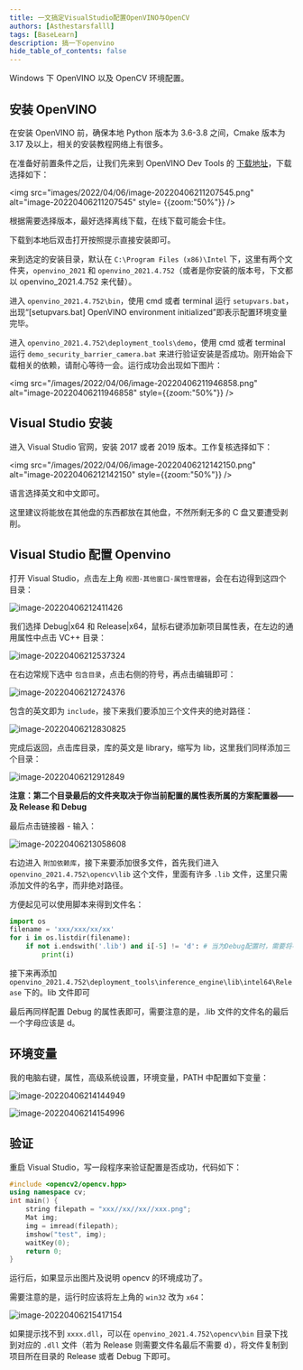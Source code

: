 ```yaml
---
title: 一文搞定VisualStudio配置OpenVINO与OpenCV
authors: [Asthestarsfalll]
tags: [BaseLearn]
description: 搞一下openvino
hide_table_of_contents: false
---
```


Windows 下 OpenVINO 以及 OpenCV 环境配置。

## 安装 OpenVINO

在安装 OpenVINO 前，确保本地 Python 版本为 3.6-3.8 之间，Cmake 版本为 3.17 及以上，相关的安装教程网络上有很多。

在准备好前置条件之后，让我们先来到 OpenVINO Dev Tools 的 [下载地址](https://www.intel.com/content/www/us/en/developer/tools/openvino-toolkit/download.html)，下载选择如下：

<img src="images/2022/04/06/image-20220406211207545.png" alt="image-20220406211207545" style= {{zoom:"50%"}} />

根据需要选择版本，最好选择离线下载，在线下载可能会卡住。

下载到本地后双击打开按照提示直接安装即可。

来到选定的安装目录，默认在 `C:\Program Files (x86)\Intel` 下，这里有两个文件夹，`openvino_2021` 和 `openvino_2021.4.752`（或者是你安装的版本号，下文都以 openvino_2021.4.752 来代替）。

进入 `openvino_2021.4.752\bin`，使用 cmd 或者 terminal 运行 `setupvars.bat`，出现“[setupvars.bat] OpenVINO environment initialized”即表示配置环境变量完毕。

进入 `openvino_2021.4.752\deployment_tools\demo`，使用 cmd 或者 terminal 运行 `demo_security_barrier_camera.bat` 来进行验证安装是否成功。刚开始会下载相关的依赖，请耐心等待一会。运行成功会出现如下图片：

<img src="/images/2022/04/06/image-20220406211946858.png" alt="image-20220406211946858" style={{zoom:"50%"}} />

## Visual Studio 安装

进入 Visual Studio 官网，安装 2017 或者 2019 版本。工作复核选择如下：

<img src="/images/2022/04/06/image-20220406212142150.png" alt="image-20220406212142150" style={{zoom:"50%"}} />

语言选择英文和中文即可。

这里建议将能放在其他盘的东西都放在其他盘，不然所剩无多的 C 盘又要遭受剥削。

## Visual Studio 配置 Openvino

打开 Visual Studio，点击左上角 `视图-其他窗口-属性管理器`，会在右边得到这四个目录：

![image-20220406212411426](/images/2022/04/06/image-20220406212411426.png)

我们选择 Debug|x64 和 Release|x64，鼠标右键添加新项目属性表，在左边的通用属性中点击 VC++ 目录：

![image-20220406212537324](/images/2022/04/06/image-20220406212537324.png)

在右边常规下选中 `包含目录`，点击右侧的符号，再点击编辑即可：

![image-20220406212724376](/images/2022/04/06/image-20220406212724376.png)

包含的英文即为 `include`，接下来我们要添加三个文件夹的绝对路径：

![image-20220406212830825](/images/2022/04/06/image-20220406212830825.png)

完成后返回，点击库目录，库的英文是 library，缩写为 lib，这里我们同样添加三个目录：

![image-20220406212912849](/images/2022/04/06/image-20220406212912849.png)

**注意：第二个目录最后的文件夹取决于你当前配置的属性表所属的方案配置器——及 Release 和 Debug**

最后点击链接器 - 输入：

![image-20220406213058608](/images/2022/04/06/image-20220406213058608.png)

右边进入 `附加依赖库`，接下来要添加很多文件，首先我们进入 `openvino_2021.4.752\opencv\lib` 这个文件，里面有许多 `.lib` 文件，这里只需添加文件的名字，而非绝对路径。

方便起见可以使用脚本来得到文件名：

```python
import os
filename = 'xxx/xxx/xx/xx'
for i in os.listdir(filename):
    if not i.endswith('.lib') and i[-5] != 'd': # 当为Debug配置时，需要将不等于改为等于。
        print(i)
```

接下来再添加 `openvino_2021.4.752\deployment_tools\inference_engine\lib\intel64\Release` 下的。lib 文件即可

最后再同样配置 Debug 的属性表即可，需要注意的是，.lib 文件的文件名的最后一个字母应该是 d。

## 环境变量

我的电脑右键，属性，高级系统设置，环境变量，PATH 中配置如下变量：

![image-20220406214144949](/images/2022/04/06/image-20220406214144949.png)

![image-20220406214154996](/images/2022/04/06/image-20220406214154996.png)

## 验证

重启 Visual Studio，写一段程序来验证配置是否成功，代码如下：

```c++
#include <opencv2/opencv.hpp>
using namespace cv;
int main() {
	string filepath = "xxx//xx//xx//xxx.png";
	Mat img;
	img = imread(filepath);
	imshow("test", img);
	waitKey(0);
	return 0;
}
```

运行后，如果显示出图片及说明 opencv 的环境成功了。

需要注意的是，运行时应该将左上角的 `win32` 改为 `x64`：

![image-20220406215417154](/images/2022/04/06/image-20220406215417154.png)

如果提示找不到 `xxxx.dll`，可以在 `openvino_2021.4.752\opencv\bin` 目录下找到对应的 `.dll` 文件（若为 Release 则需要文件名最后不需要 d），将文件复制到项目所在目录的 Release 或者 Debug 下即可。
